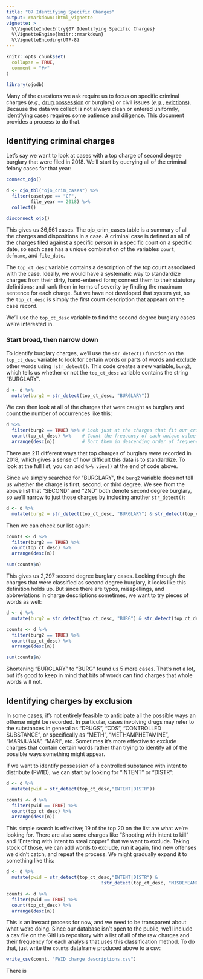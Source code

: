 ```yaml
---
title: "07 Identifying Specific Charges"
output: rmarkdown::html_vignette
vignette: >
  %\VignetteIndexEntry{07 Identifying Specific Charges}
  %\VignetteEngine{knitr::rmarkdown}
  %\VignetteEncoding{UTF-8}
---
```


```r
knitr::opts_chunk$set(
  collapse = TRUE,
  comment = "#>"
)
```

```r
library(ojodb)
```

Many of the questions we ask require us to focus on specific criminal charges (*e.g*., [drug possession](https://okpolicy.org/in-its-first-year-sq-780-reversed-10-years-of-growth-in-felony-filings/) or burglary) or civil issues (*e.g.*, [evictions](https://openjustice.okpolicy.org/blog/oklahoma-court-tracker/)). Because the data we collect is not always clean or entered uniformly, identifying cases requires some patience and diligence. This document provides a process to do that.

## Identifying criminal charges

Let's say we want to look at cases with a top charge of second degree burglary that were filed in 2018. We'll start by querying all of the criminal felony cases for that year:

```r
connect_ojo()

d <- ojo_tbl("ojo_crim_cases") %>% 
  filter(casetype == "CF",
         file_year == 2018) %>% 
  collect()

disconnect_ojo()
```

This gives us 36,561 cases. The ojo_crim_cases table is a summary of all the charges and dispositions in a case. A criminal case is defined as all of the charges filed against a specific *person* in a specific court on a specific date, so each case has a unique combination of the variables `court`, `defname`, and `file_date`.

The `top_ct_desc` variable contains a description of the top count associated with the case. Ideally, we would have a systematic way to standardize charges from their dirty, hand-entered form; connect them to their statutory definitions; and rank them in terms of severity by finding the maximum sentence for each charge. But we have not developed that system yet, so the `top_ct_desc` is simply the first count description that appears on the case record.

We'll use the `top_ct_desc` variable to find the second degree burglary cases we're interested in.

### Start broad, then narrow down

To identify burglary charges, we'll use the `str_detect()` function on the `top_ct_desc` variable to look for certain words or parts of words and exclude other words using `!str_detect()`. This code creates a new variable, `burg2`, which tells us whether or not the `top_ct_desc` variable contains the string "BURGLARY".

```r
d <- d %>% 
  mutate(burg2 = str_detect(top_ct_desc, "BURGLARY"))
```

We can then look at all of the charges that were caught as burglary and count the number of occurrences like this:

```r
d %>% 
  filter(burg2 == TRUE) %>% # Look just at the charges that fit our criteria
  count(top_ct_desc) %>%    # Count the frequency of each unique value of top_ct_desc
  arrange(desc(n))          # Sort them in descending order of frequency (n)
```

There are 211 different ways that top charges of burglary were recorded in 2018, which gives a sense of how difficult this data is to standardize. To look at the full list, you can add `%>% view()` at the end of code above.

Since we simply searched for "BURGLARY", the `burg2` variable does not tell us whether the charge is first, second, or third degree. We see from the above list that "SECOND" and "2ND" both denote second degree burglary, so we'll narrow to just those charges by including another `str_detect()`:

```r
d <- d %>% 
  mutate(burg2 = str_detect(top_ct_desc, "BURGLARY") & str_detect(top_ct_desc, "SECOND|2ND"))
```

Then we can check our list again:

```r
counts <- d %>% 
  filter(burg2 == TRUE) %>% 
  count(top_ct_desc) %>% 
  arrange(desc(n))

sum(counts$n)
```

This gives us 2,297 second degree burglary cases. Looking through the charges that were classified as second degree burglary, it looks like this definition holds up. But since there are typos, misspellings, and abbreviations in charge descriptions sometimes, we want to try pieces of words as well:

```r
d <- d %>% 
  mutate(burg2 = str_detect(top_ct_desc, "BURG") & str_detect(top_ct_desc, "SECOND|2ND"))

counts <- d %>% 
  filter(burg2 == TRUE) %>% 
  count(top_ct_desc) %>% 
  arrange(desc(n))

sum(counts$n)
```

Shortening "BURGLARY" to "BURG" found us 5 more cases. That's not a lot, but it's good to keep in mind that bits of words can find charges that whole words will not.

## Identifying charges by exclusion

In some cases, it's not entirely feasible to anticipate all the possible ways an offense might be recorded. In particular, cases involving drugs may refer to the substances in general as "DRUGS", "CDS", "CONTROLLED SUBSTANCE", or specifically as "METH", "METHAMPHETAMINE", "MARIJUANA", "MARI", etc. Sometimes it's more effective to exclude charges that contain certain words rather than trying to identify all of the possible ways something might appear.

If we want to identify possession of a controlled substance with intent to distribute (PWID), we can start by looking for "INTENT" or "DISTR":

```r
d <- d %>% 
  mutate(pwid = str_detect(top_ct_desc,"INTENT|DISTR"))

counts <- d %>% 
  filter(pwid == TRUE) %>% 
  count(top_ct_desc) %>% 
  arrange(desc(n))
```

This simple search is effective; 19 of the top 20 on the list are what we're looking for. There are also some charges like "Shooting with intent to kill" and "Entering with intent to steal copper" that we want to exclude. Taking stock of those, we can add words to exclude, run it again, find new offenses we didn't catch, and repeat the process. We might gradually expand it to something like this:

```r
d <- d %>% 
  mutate(pwid = str_detect(top_ct_desc,"INTENT|DISTR") & 
                                   !str_detect(top_ct_desc, "MISDEMEANOR|HUMAN|VEHICLE|FIREARM|CULTIVATION|MURDER|PORN|STEAL|SHOOT|ASSAULT|BREAK|KILL|BATT"))

counts <- d %>% 
  filter(pwid == TRUE) %>% 
  count(top_ct_desc) %>% 
  arrange(desc(n))
```

This is an inexact process for now, and we need to be transparent about what we're doing. Since our database isn't open to the public, we'll include a csv file on the GitHub repository with a list of all of the raw charges and their frequency for each analysis that uses this classification method. To do that, just write the `counts` dataframe produced above to a csv:

```r
write_csv(count, "PWID charge descriptions.csv")
```

There is 
